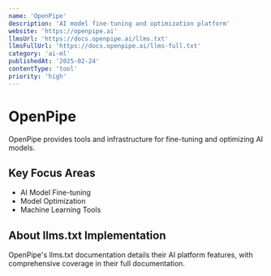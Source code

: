 ```yaml
---
name: 'OpenPipe'
description: 'AI model fine-tuning and optimization platform'
website: 'https://openpipe.ai'
llmsUrl: 'https://docs.openpipe.ai/llms.txt'
llmsFullUrl: 'https://docs.openpipe.ai/llms-full.txt'
category: 'ai-ml'
publishedAt: '2025-02-24'
contentType: 'tool'
priority: 'high'
---
```


# OpenPipe

OpenPipe provides tools and infrastructure for fine-tuning and optimizing AI models.

## Key Focus Areas

- AI Model Fine-tuning
- Model Optimization
- Machine Learning Tools

## About llms.txt Implementation

OpenPipe's llms.txt documentation details their AI platform features, with comprehensive coverage in their full documentation.
